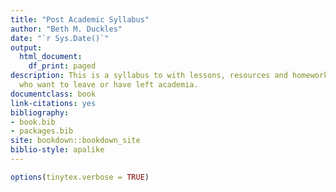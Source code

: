 ```yaml
--- 
title: "Post Academic Syllabus"
author: "Beth M. Duckles"
date: "`r Sys.Date()`"
output:
  html_document:
    df_print: paged
description: This is a syllabus to with lessons, resources and homework for people
  who want to leave or have left academia.
documentclass: book
link-citations: yes
bibliography:
- book.bib
- packages.bib
site: bookdown::bookdown_site
biblio-style: apalike
---
```

```r
options(tinytex.verbose = TRUE)
```



